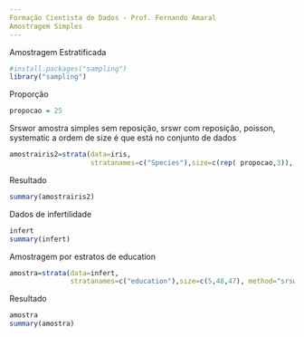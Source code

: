 ```yaml
---
Formação Cientista de Dados - Prof. Fernando Amaral
Amostragem Simples
---
```

Amostragem Estratificada
```r
#install.packages("sampling")
library("sampling")
```
Proporção
```r
propocao = 25
```
Srswor amostra simples sem reposição, srswr com reposição, poisson, systematic
a ordem de size é que está no conjunto de dados
```r
amostrairis2=strata(data=iris,
                    stratanames=c("Species"),size=c(rep( propocao,3)), method="srswor")
```
Resultado
```r
summary(amostrairis2)
```
Dados de infertilidade
```r
infert
summary(infert)
```
Amostragem por estratos de education
```r
amostra=strata(data=infert,
               stratanames=c("education"),size=c(5,48,47), method="srswor")
```
Resultado
```r
amostra
summary(amostra)
```
